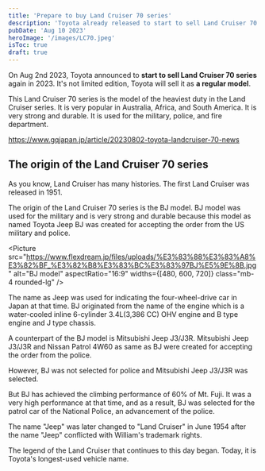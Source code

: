```yaml
---
title: 'Prepare to buy Land Cruiser 70 series'
description: 'Toyota already released to start to sell Land Cruiser 70 series in 2023. I want to buy it.'
pubDate: 'Aug 10 2023'
heroImage: '/images/LC70.jpeg'
isToc: true
draft: true
---
```



On Aug 2nd 2023, Toyota announced to **start to sell Land Cruiser 70 series** again in 2023. It's not limited edition, Toyota will sell it as **a regular model**.

This Land Cruiser 70 series is the model of the heaviest duty in the Land Cruiser series. It is very popular in Australia, Africa, and South America. It is very strong and durable. It is used for the military, police, and fire department.

https://www.gqjapan.jp/article/20230802-toyota-landcruiser-70-news

## The origin of the Land Cruiser 70 series

As you know, Land Cruiser has many histories. The first Land Cruiser was released in 1951.

The origin of the Land Cruiser 70 series is the BJ model. BJ model was used for the military and is very strong and durable because this model as named Toyota Jeep BJ was created for accepting the order from the US military and police.

<Picture
  src="https://www.flexdream.jp/files/uploads/%E3%83%88%E3%83%A8%E3%82%BF_%E3%82%B8%E3%83%BC%E3%83%97BJ%E5%9E%8B.jpg"
  alt="BJ model"
  aspectRatio="16:9"
  widths={[480, 600, 720]}
  class="mb-4 rounded-lg"
/>

The name as Jeep was used for indicating the four-wheel-drive car in Japan at that time.
BJ originated from the name of the engine which is a water-cooled inline 6-cylinder 3.4L(3,386 CC) OHV engine and B type engine and J type chassis.

A counterpart of the BJ model is Mitsubishi Jeep J3/J3R. Mitsubishi Jeep J3/J3R and Nissan Patrol 4W60 as same as BJ were created for accepting the order from the police.

However, BJ was not selected for police and Mitsubishi Jeep J3/J3R was selected.

But BJ has achieved the climbing performance of 60% of Mt. Fuji. It was a very high performance at that time, and as a result, BJ was selected for the patrol car of the National Police, an advancement of the police.

The name "Jeep" was later changed to "Land Cruiser" in June 1954 after the name "Jeep" conflicted with William's trademark rights.

The legend of the Land Cruiser that continues to this day began. Today, it is Toyota's longest-used vehicle name.
